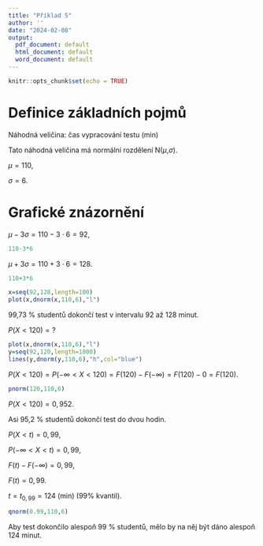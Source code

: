 ---
title: "Příklad 5"
author: ''
date: "2024-02-08"
output:
  pdf_document: default
  html_document: default
  word_document: default
---

```{r setup, include=FALSE}
knitr::opts_chunk$set(echo = TRUE)
```

# Definice základních pojmů

Náhodná veličina: čas vypracování testu (min)

Tato náhodná veličina má normální rozdělení N($\mu$,$\sigma$).

$\mu=110$,

$\sigma=6$.

# Grafické znázornění

$\mu-3\sigma=110-3\cdot 6=92$,

```{r}
110-3*6
```

$\mu+3\sigma=110+3\cdot 6=128$.

```{r}
110+3*6
```

```{r out.width='75%'}
x=seq(92,128,length=100)
plot(x,dnorm(x,110,6),"l")
```

99,73 % studentů dokončí test v intervalu 92 až 128 minut.


$P(X<120)=?$

```{r out.width='70%'}
plot(x,dnorm(x,110,6),"l")
y=seq(92,120,length=1000)
lines(y,dnorm(y,110,6),"h",col="blue")
```

$P(X<120)=P(-\infty<X<120)=F(120)-F(-\infty)=F(120)-0=F(120)$.

```{r}
pnorm(120,110,6)
```
$P(X<120)=0{,}952$.

Asi 95,2 % studentů dokončí test do dvou hodin.


$P(X<t)=0{,}99$,

$P(-\infty<X<t)=0{,}99$,

$F(t)-F(-\infty)=0{,}99$,

$F(t)=0{,}99$.

$t=t_{0{,}99}=124$ (min)  (99% kvantil).

```{r}
qnorm(0.99,110,6)
```

Aby test dokončilo alespoň 99 % studentů, mělo by na něj být dáno alespoň 124 minut.







